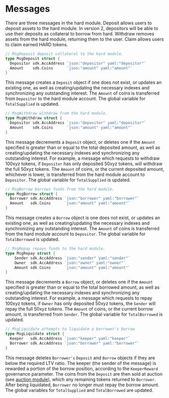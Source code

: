 

# Messages

There are three messages in the hard module. Deposit allows users to deposit assets to the hard module. In version 2, depositors will be able to use their deposits as collateral to borrow from hard. Withdraw removes assets from the hard module, returning them to the user. Claim allows users to claim earned HARD tokens.

```go
// MsgDeposit deposit collateral to the hard module.
type MsgDeposit struct {
  Depositor sdk.AccAddress `json:"depositor" yaml:"depositor"`
  Amount    sdk.Coins      `json:"amount" yaml:"amount"`
}
```

This message creates a `Deposit` object if one does not exist, or updates an existing one, as well as creating/updating the necessary indexes and synchronizing any outstanding interest. The `Amount` of coins is transferred from `Depositor` to the hard module account. The global variable for `TotalSupplied` is updated.

```go
// MsgWithdraw withdraw from the hard module.
type MsgWithdraw struct {
  Depositor sdk.AccAddress `json:"depositor" yaml:"depositor"`
  Amount    sdk.Coins      `json:"amount" yaml:"amount"`
}
```

This message decrements a `Deposit` object, or deletes one if the `Amount` specified is greater than or equal to the total deposited amount, as well as creating/updating the necessary indexes and synchronizing any outstanding interest. For example, a message which requests to withdraw 100xyz tokens, if `Depositor` has only deposited 50xyz tokens, will withdraw the full 50xyz tokens. The `Amount` of coins, or the current deposited amount, whichever is lower, is transferred from the hard module account to `Depositor`. The global variable for `TotalSupplied` is updated.

```go
// MsgBorrow borrows funds from the hard module.
type MsgBorrow struct {
  Borrower sdk.AccAddress `json:"borrower" yaml:"borrower"`
  Amount   sdk.Coins      `json:"amount" yaml:"amount"`
}
```

This message creates a `Borrow` object is one does not exist, or updates an existing one, as well as creating/updating the necessary indexes and synchronizing any outstanding interest. The `Amount` of coins is transferred from the hard module account to `Depositor`. The global variable for `TotalBorrowed` is updated.

```go
// MsgRepay repays funds to the hard module.
type MsgRepay struct {
	Sender sdk.AccAddress `json:"sender" yaml:"sender"`
	Owner  sdk.AccAddress `json:"owner" yaml:"owner"`
	Amount sdk.Coins      `json:"amount" yaml:"amount"`
}
```

This message decrements a `Borrow` object, or deletes one if the `Amount` specified is greater than or equal to the total borrowed amount, as well as creating/updating the necessary indexes and synchronizing any outstanding interest. For example, a message which requests to repay 100xyz tokens, if `Owner` has only deposited 50xyz tokens, the `Sender` will repay the full 50xyz tokens. The `Amount` of coins, or the current borrow amount, is transferred from `Sender`. The global variable for `TotalBorrowed` is updated.

```go
// MsgLiquidate attempts to liquidate a borrower's borrow
type MsgLiquidate struct {
  Keeper   sdk.AccAddress `json:"keeper" yaml:"keeper"`
  Borrower sdk.AccAddress `json:"borrower" yaml:"borrower"`
}
```

This message deletes `Borrower's` `Deposit` and `Borrow` objects if they are below the required LTV ratio. The keeper (the sender of the message) is rewarded a portion of the borrow position, according to the `KeeperReward` governance parameter. The coins from the `Deposit` are then sold at auction (see [auction module](../../modules/auction)), which any remaining tokens returned to `Borrower`. After being liquidated, `Borrower` no longer must repay the borrow amount. The global variables for `TotalSupplied` and `TotalBorrowed` are updated.


